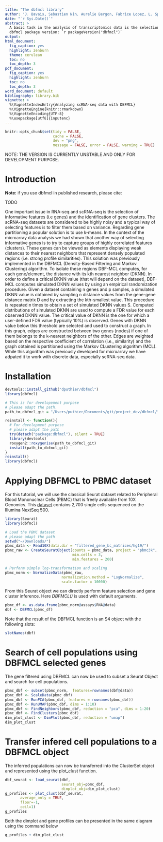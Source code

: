 ```yaml
---
title: "The dbfmcl library"
author: "J. Bavais, Sebastien Nin, Aurelie Bergon, Fabrice Lopez, L. Spinelli and D. Puthier"
date: "`r Sys.Date()`"
abstract: >
  A basic task in the analysis of transcriptomics data is the selection of features (genes) and their partitioning to obtain a set of gene clusters that are expected to highlight biological functions, pathways, cell heterogeneity (...). Performing clustering automatically is a daunting task as the number of underlying gene clusters is most generally unknown before starting the analysis. The dbfmcl package is intended to propose a set of functions to infer, in an automated fashion a reasonnable solution to provide, without too much parametrization a first overview of the dataset.
  dbfmcl package version: `r packageVersion("dbfmcl")`
output:
html_document:
  fig_caption: yes
  highlight: zenburn
  theme: cerulean
  toc: no
  toc_depth: 3
pdf_document:
  fig_caption: yes
  highlight: zenburn
  toc: no
  toc_depth: 3
word_document: default
bibliography: library.bib
vignette: >
  %\VignetteIndexEntry{Analyzing scRNA-seq data with DBFMCL}
  %\VignetteEngine{knitr::rmarkdown}
  %\VignetteEncoding{UTF-8}
  %\usepackage[utf8]{inputenc}
---
```


```r
knitr::opts_chunk$set(tidy = FALSE,
                      cache = FALSE,
                      dev = "png",
                      message = FALSE, error = FALSE, warning = TRUE)
```

NOTE: THE VERSION IS CURRENTLY UNSTABLE AND ONLY FOR DEVELOPMENT PURPOSE.


# Introduction

**Note:** if you use dbfmcl in published research, please cite:

TODO

One important issue in RNA-seq and scRNA-seq is the selection of informative features (i.e genes) and the identification of gene clusters. The scRNA-seq datasets are considered to be highly noisy and a typical way of selecting features is to filter them based on variance. Regarding gene partitioning a popular solution is to use k-means. In the context of the microarray data analysis we had shown that another way of selecting informative genes is to try to capture groups of highly correlated features (clusters). These genes can be viewed as elements displaying weak distances to their nearest neighbors that represent densely populated regions  (i.e. strong profile similarities). This solution was previously implemented in the DBFMCL (Density-Based Filtering and Markov Clustering) algorithm. To isolate these regions DBF-MCL computes, for each gene/element, the distance with its kth nearest neighbor (DKNN). In order to define a critical DKNN value (that will depend on the dataset), DBF-MCL computes simulated DKNN values by using an empirical randomization procedure. Given a dataset containing n genes and p samples, a simulated DKNN value is obtained by sampling n distance values from the gene-gene distance matrix D and by extracting the kth-smallest value. This procedure is repeated n times to obtain a set of simulated DKNN values S. Computed distributions of simulated DKNN are used to
compute a FDR value for each observed DKNN value. The critical value of DKNN is the one for which a user-defined FDR value (typically 10%) is observed. Genes with DKNN value below this threshold are selected and used to construct a graph. In this graph, edges are constructed between two genes (nodes) if one of them belongs to the k-nearest neighbors of the other. Edges are weighted based on
the respective coefficient of correlation (i.e., similarity) and the graph obtained is partitioned using the Markov CLustering algorithm (MCL).
While this algorithm was previously developed for microarray we have adpated it to work with discrete data, especially scRNA-seq data.

# Installation

```r
devtools::install_github("dputhier/dbfmcl")
library(dbfmcl)
```

```r
# This is for developement purpose
# please adapt the path.
path_to_dbfmcl_git = "/Users/puthier/Documents/git/project_dev/dbfmcl/"

reinstall <- function(){
  # For development purpose
  # please adapt the path
  try(detach("package:dbfmcl"), silent = TRUE)
  library(devtools)
  roxygen2::roxygenise(path_to_dbfmcl_git)
  install(path_to_dbfmcl_git)
}
reinstall()
library(dbfmcl)
```

# Applying DBFMCL to PBMC dataset

For this tutorial, we will use the classical Seurat dataset related to Peripheral Blood Mononuclear Cells (PBMC) that is freely available from 10X Genomics. This [dataset](https://cf.10xgenomics.com/samples/cell/pbmc3k/pbmc3k_filtered_gene_bc_matrices.tar.gz) contains 2,700 single cells sequenced on the Illumina NextSeq 500. 
  


```r
library(Seurat)
library(dbfmcl)

# Load the PBMC dataset
# please adapt the path
setwd("~/Downloads/")
pbmc_data <- Read10X(data.dir = "filtered_gene_bc_matrices/hg19/")
pbmc_raw <- CreateSeuratObject(counts = pbmc_data, project = "pbmc3k",
                               min.cells = 3, 
                               min.features = 200)

# Perform simple log-transformation and scaling
pbmc_norm <- NormalizeData(pbmc_raw, 
                          normalization.method = "LogNormalize",
                          scale.factor = 10000)


```

From this Seurat object we can directly perform feature selection and gene cluster inference. Here *DBFMCL()* is used with default arguments.

```r
pbmc_df <- as.data.frame(pbmc_norm@assays$RNA@data)
dbf <- DBFMCL(pbmc_df)
```

Note that the result of the DBFMCL function is an S4 object with the following slots:

```r
slotNames(dbf)
```

# Search of cell populations using DBFMCL selected genes

The gene filtered using DBFMCL can now be used to subset a Seurat Object and search for cell populations.

```r
pbmc_dbf <- subset(pbmc_norm,  features=rownames(dbf@data))
pbmc_dbf <- ScaleData(pbmc_dbf)
pbmc_dbf <- RunPCA(pbmc_dbf, features = rownames(pbmc_dbf))
pbmc_dbf <- RunUMAP(pbmc_dbf, dims = 1:10)
pbmc_dbf <- FindNeighbors(pbmc_dbf, reduction = "pca", dims = 1:20)
pbmc_dbf <- FindClusters(pbmc_dbf)
dim_plot_clust <- DimPlot(pbmc_dbf, reduction = "umap")
dim_plot_clust
```

# Transfer infered cell populations to a DBFMCL object

The inferred populations can now be transferred into the ClusterSet object and represented using the plot_clust function.

```r
dbf_seurat <- load_seurat(dbf, 
                          seurat_obj=pbmc_dbf,
                          dimplot_obj=dim_plot_clust)
g_profiles <- plot_clust(dbf_seurat,
       average_only = TRUE,
       floor=-1, 
       ceil=1)
g_profiles
```

Both the dimplot and gene profiles can be presented in the same diagram using the command below

```r
g_profiles + dim_plot_clust
```



